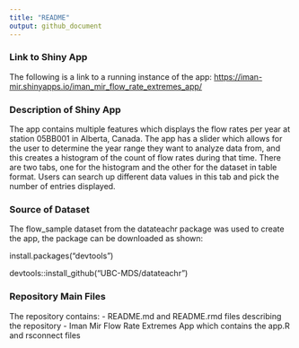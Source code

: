 ```yaml
---
title: "README"
output: github_document
---
```

### Link to Shiny App 
The following is a link to a running instance of the app: 
<https://iman-mir.shinyapps.io/iman_mir_flow_rate_extremes_app/>

### Description of Shiny App 
The app contains multiple features which displays the flow rates per year at station 05BB001 in Alberta, Canada. The app has a slider which allows for the user to determine the year range they want to analyze data from, and this creates a histogram of the count of flow rates during that time. There are two tabs, one for the histogram and the other for the dataset in table format. Users can search up different data values in this tab and pick the number of entries displayed. 

### Source of Dataset 
The flow_sample dataset from the datateachr package was used to create the app, the package can be downloaded as shown: 

install.packages("devtools")

devtools::install_github("UBC-MDS/datateachr")

### Repository Main Files 
The repository contains: 
- README.md and README.rmd files describing the repository 
- Iman Mir Flow Rate Extremes App which contains the app.R and rsconnect files 

